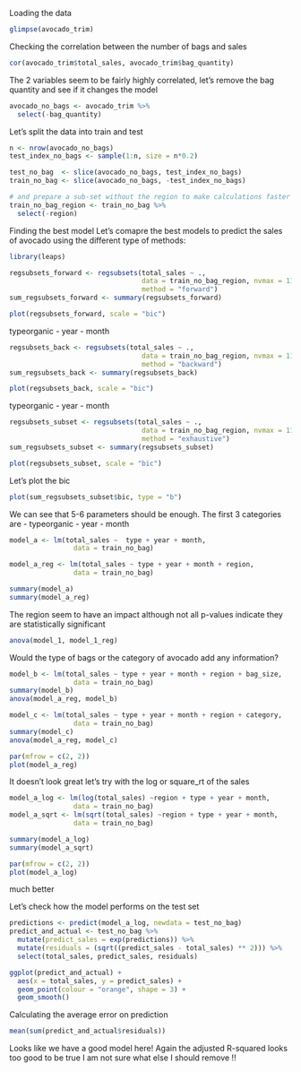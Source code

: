 
Loading the data
```r
glimpse(avocado_trim)
```

Checking the correlation between the number of bags and sales
```r
cor(avocado_trim$total_sales, avocado_trim$bag_quantity)
```


The 2 variables seem to be fairly highly correlated, 
let's remove the bag quantity and see if it changes the model
```r
avocado_no_bags <- avocado_trim %>%
  select(-bag_quantity)
```


Let's split the data into train and test
```r
n <- nrow(avocado_no_bags)
test_index_no_bags <- sample(1:n, size = n*0.2)

test_no_bag  <- slice(avocado_no_bags, test_index_no_bags)
train_no_bag <- slice(avocado_no_bags, -test_index_no_bags)

# and prepare a sub-set without the region to make calculations faster
train_no_bag_region <- train_no_bag %>%
  select(-region)
```

Finding the best model
Let's comapre the best models to predict the sales of avocado using the different type of methods: 
```r
library(leaps)
```

```r
regsubsets_forward <- regsubsets(total_sales ~ ., 
                                 data = train_no_bag_region, nvmax = 11, 
                                 method = "forward")
sum_regsubsets_forward <- summary(regsubsets_forward)

plot(regsubsets_forward, scale = "bic")
```
 typeorganic - year - month 

```r
regsubsets_back <- regsubsets(total_sales ~ ., 
                                 data = train_no_bag_region, nvmax = 11, 
                                 method = "backward")
sum_regsubsets_back <- summary(regsubsets_back)

plot(regsubsets_back, scale = "bic")
```
 typeorganic -  year - month 

```r
regsubsets_subset <- regsubsets(total_sales ~ ., 
                                 data = train_no_bag_region, nvmax = 11, 
                                 method = "exhaustive")
sum_regsubsets_subset <- summary(regsubsets_subset)

plot(regsubsets_subset, scale = "bic")
```



Let's plot the bic
```r
plot(sum_regsubsets_subset$bic, type = "b")
```

We can see that 5-6 parameters should be enough.
The first 3 categories are 
  - typeorganic 
  - year 
  - month 
  

```r
model_a <- lm(total_sales ~  type + year + month, 
                data = train_no_bag)

model_a_reg <- lm(total_sales ~ type + year + month + region, 
                data = train_no_bag)

summary(model_a)
summary(model_a_reg)
```

The region seem to have an impact although not all p-values indicate they are statistically significant
```r
anova(model_1, model_1_reg)
```

Would the type of bags or the category of avocado add any information?

```r
model_b <- lm(total_sales ~ type + year + month + region + bag_size, 
                data = train_no_bag)
summary(model_b)
anova(model_a_reg, model_b)
```

```r
model_c <- lm(total_sales ~ type + year + month + region + category, 
                data = train_no_bag)
summary(model_c)
anova(model_a_reg, model_c)
```

```r
par(mfrow = c(2, 2))
plot(model_a_reg)
```

It doesn't look great let's try with the log or square_rt of the sales
```r
model_a_log <- lm(log(total_sales) ~region + type + year + month, 
                data = train_no_bag)
model_a_sqrt <- lm(sqrt(total_sales) ~region + type + year + month, 
                data = train_no_bag)

summary(model_a_log)
summary(model_a_sqrt)

```



```r
par(mfrow = c(2, 2))
plot(model_a_log)
```

much better


Let's check how the model performs on the test set
```r
predictions <- predict(model_a_log, newdata = test_no_bag)
predict_and_actual <- test_no_bag %>%
  mutate(predict_sales = exp(predictions)) %>%
  mutate(residuals = (sqrt((predict_sales - total_sales) ** 2))) %>%
  select(total_sales, predict_sales, residuals) 

ggplot(predict_and_actual) +
  aes(x = total_sales, y = predict_sales) +
  geom_point(colour = "orange", shape = 3) +
  geom_smooth()

```

Calculating the average error on prediction
```r
mean(sum(predict_and_actual$residuals))
```


Looks like we have a good model here! Again the adjusted R-squared looks too good to be true
I am not sure what else I should remove !!

